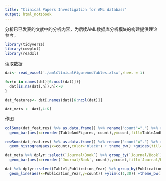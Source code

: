 ---
title: "Clinical Papers Investigation for AML database"
output: html_notebook
---


分析已已发表的文献中的分析内容，为后续AML数据库分析模块的构建提供理论参考。

```{r}

library(tidyverse)
library(cowplot)
library(readxl)
```
 
读取数据

```{r}

dat<- read_excel("./amlClinicalFigureAndTables.xlsx",sheet = 1)

for(n in names(dat)[6:ncol(dat)]){
  dat[is.na(dat[,n]),n]<-0
}

dat_features<- dat[,names(dat)[6:ncol(dat)]]

dat_meta <- dat[,1:5]

```



作图

```{r}
colSums(dat_features) %>% as.data.frame() %>% rename("count"=".") %>% rownames_to_column(var="TableAndFigures")%>% arrange(desc(count)) %>% ggplot() +
  geom_bar(aes(x=reorder(TableAndFigures,-count),y=count,fill=TableAndFigures),color="black",stat = "identity") + theme_bw() +guides(fill=FALSE) + theme(axis.text.x = element_text(angle=45,hjust = 1)) +xlab(label = "Tables and Figures")

```


```{r}
rowSums(dat_features) %>% as.data.frame() %>% rename("count"=".") %>% rownames_to_column(var="Papers") %>% ggplot() +
  geom_histogram(aes(x=count),color="black") + theme_bw() +guides(fill=FALSE) + theme(axis.text.x = element_text(angle=45,hjust = 1)) +xlab(label = "Tables and Figures/Paper")
```




```{r}

dat_meta %>% dplyr::select(`Journal/Book`) %>% group_by(`Journal/Book`) %>% summarise(count=n()) %>%  ggplot() +
  geom_bar(aes(x=reorder(`Journal/Book`,-count),y=count,fill=`Journal/Book`),color="black",stat = "identity") + theme_bw() +guides(fill=FALSE) + theme(axis.text.x = element_text(angle=45,hjust = 1)) +xlab(label = "Journals")

```


```{r}

dat %>% dplyr::select(Table1,Publication_Year) %>% group_by(Publication_Year) %>% summarise(count=sum(Table1)) %>% ggplot() +
  geom_line(aes(x=Publication_Year,y=count)) +ylim(c(1,30)) +theme_bw() 
  
```


